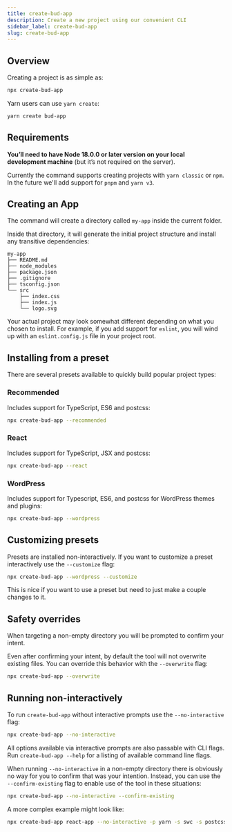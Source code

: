 ```yaml
---
title: create-bud-app
description: Create a new project using our convenient CLI
sidebar_label: create-bud-app
slug: create-bud-app
---
```


## Overview

Creating a project is as simple as:

```sh
npx create-bud-app
```

Yarn users can use `yarn create`:

```sh
yarn create bud-app
```

## Requirements

**You’ll need to have Node 18.0.0 or later version on your local development machine** (but it’s not required on the server).

Currently the command supports creating projects with `yarn classic` or `npm`. In the future we'll add support for `pnpm` and `yarn v3`.

## Creating an App

The command will create a directory called `my-app` inside the current folder.

Inside that directory, it will generate the initial project structure and install any transitive dependencies:

```
my-app
├── README.md
├── node_modules
├── package.json
├── .gitignore
├── tsconfig.json
└── src
    ├── index.css
    ├── index.js
    └── logo.svg
```

Your actual project may look somewhat different depending on what you chosen to install. For example, if you add support for `eslint`, you will wind up with an `eslint.config.js` file in your project root.

## Installing from a preset

There are several presets available to quickly build popular project types:

### Recommended

Includes support for TypeScript, ES6 and postcss:

```sh
npx create-bud-app --recommended
```

### React

Includes support for TypeScript, JSX and postcss:

```sh
npx create-bud-app --react
```

### WordPress

Includes support for Typescript, ES6, and postcss for WordPress themes and plugins:

```sh
npx create-bud-app --wordpress
```

## Customizing presets

Presets are installed non-interactively. If you want to customize a preset interactively use the `--customize` flag:

```sh
npx create-bud-app --wordpress --customize
```

This is nice if you want to use a preset but need to just make a couple changes to it.

## Safety overrides

When targeting a non-empty directory you will be prompted to confirm your intent.

Even after confirming your intent, by default the tool will not overwrite existing files. You can override this behavior with the `--overwrite` flag:

```sh
npx create-bud-app --overwrite
```

## Running non-interactively

To run `create-bud-app` without interactive prompts use the `--no-interactive` flag:

```sh
npx create-bud-app --no-interactive
```

All options available via interactive prompts are also passable with CLI flags. Run `create-bud-app --help` for a listing of available command line flags.

When running `--no-interactive` in a non-empty directory there is obviously no way for you to confirm that was your intention. Instead, you can use the `--confirm-existing` flag to enable use of the tool in these situations:

```sh
npx create-bud-app --no-interactive --confirm-existing
```

A more complex example might look like:

```sh
npx create-bud-app react-app --no-interactive -p yarn -s swc -s postcss -s react -d redux
```

